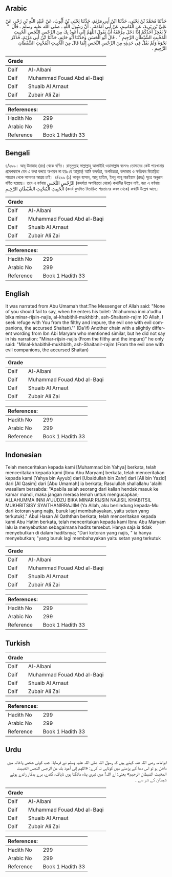 ## Arabic


<div dir="rtl" lang="ar" style={{fontSize:'larger',backgroundColor:'#f8f9fa',padding:20}}>
حَدَّثَنَا مُحَمَّدُ بْنُ يَحْيَى، حَدَّثَنَا ابْنُ أَبِي مَرْيَمَ، حَدَّثَنَا يَحْيَى بْنُ أَيُّوبَ، عَنْ عُبَيْدِ اللَّهِ بْنِ زَحْرٍ، عَنْ عَلِيِّ بْنِ يَزِيدَ، عَنِ الْقَاسِمِ، عَنْ أَبِي أُمَامَةَ، ‏.‏ أَنَّ رَسُولَ اللَّهِ ـ صلى الله عليه وسلم ـ قَالَ ‏ "‏ لاَ يَعْجِزْ أَحَدُكُمْ إِذَا دَخَلَ مِرْفَقَهُ أَنْ يَقُولَ اللَّهُمَّ إِنِّي أَعُوذُ بِكَ مِنَ الرِّجْسِ النَّجَسِ الْخَبِيثِ الْمُخْبِثِ الشَّيْطَانِ الرَّجِيمِ ‏"‏ ‏.‏ قَالَ أَبُو الْحَسَنِ وَحَدَّثَنَا أَبُو حَاتِمٍ، حَدَّثَنَا ابْنُ أَبِي مَرْيَمَ، فَذَكَرَ نَحْوَهُ وَلَمْ يَقُلْ فِي حَدِيثِهِ مِنَ الرِّجْسِ النَّجَسِ إِنَّمَا قَالَ مِنَ الْخَبِيثِ الْمُخْبِثِ الشَّيْطَانِ الرَّجِيمِ ‏.‏
</div>
<div style={{backgroundColor:'#f8f9fa',padding:20, marginBottom: 10}}><table> <thead> <tr> <th>Grade</th> <th></th> </tr> </thead> <tbody> <tr><td>Daif</td><td>Al-Albani</td></tr><tr><td>Daif</td><td>Muhammad Fouad Abd al-Baqi</td></tr><tr><td>Daif</td><td>Shuaib Al Arnaut</td></tr><tr><td>Daif</td><td>Zubair Ali Zai</td></tr></tbody></table><table> <thead> <tr> <th>References:</th> <th></th> </tr> </thead> <tbody><tr><td>Hadith No</td><td>299</td></tr><tr><td>Arabic No</td><td>299</td></tr><tr><td>Reference</td><td>Book 1 Hadith 33</td></tr></tbody></table></div>

## Bengali


<div dir="ltr" lang="bn" style={{fontSize:'larger',backgroundColor:'#f8f9fa',padding:20}}>
৪/২৯৯। আবূ উমামাহ (রাঃ) থেকে বর্ণিত। রাসূলুল্লাহ সাল্লাল্লাহু আলাইহি ওয়াসাল্লাম বলেনঃ তোমাদের কেউ পায়খানায় প্রবেশকালে যেন এ কথা বলতে অপারগ না হয়ঃ হে আল্লাহ্! আমি কদর্যতা, অপবিত্রতা, কদাকার ও ক্ষতিকর বিতাড়িত শয়তান থেকে আপনার আশ্রয় চাই। ৪/২৯৯ (১) আবূল হাসান, আবূ হাতিম, ইবনু আবূ মারইয়াম (রহঃ) সূত্রে অনুরূপ বর্ণিত হয়েছে। তবে এ বর্ণনায় الرِّجْسِ النَّجَسِ (কদর্যতা অপবিত্রতা থেকে) কথাটির উল্লেখ নাই, বরং এ বর্ণনায় الْخَبِيثِ الْمُخْبِثِ الشَّيْطَانِ الرَّجِيمِ (কদর্য কুৎসিত বিতাড়িত শয়তানের কবল থেকে) কথাটি উল্লেখ আছে।
</div>
<div style={{backgroundColor:'#f8f9fa',padding:20, marginBottom: 10}}><table> <thead> <tr> <th>Grade</th> <th></th> </tr> </thead> <tbody> <tr><td>Daif</td><td>Al-Albani</td></tr><tr><td>Daif</td><td>Muhammad Fouad Abd al-Baqi</td></tr><tr><td>Daif</td><td>Shuaib Al Arnaut</td></tr><tr><td>Daif</td><td>Zubair Ali Zai</td></tr></tbody></table><table> <thead> <tr> <th>References:</th> <th></th> </tr> </thead> <tbody><tr><td>Hadith No</td><td>299</td></tr><tr><td>Arabic No</td><td>299</td></tr><tr><td>Reference</td><td>Book 1 Hadith 33</td></tr></tbody></table></div>

## English


<div dir="ltr" lang="en" style={{fontSize:'larger',backgroundColor:'#f8f9fa',padding:20}}>
It was narrated from Abu Umamah that:The Messenger of Allah said: "None of you should fail to say, when he enters his toilet: 'Allahumma inni a'udhu bika minar-rijsin-najis, al-khabithil-mukhbith, ash-Shaitanir-rajim (O Allah, I seek refuge with You from the filthy and impure, the evil one with evil companions, the accursed Shaitan).'" (Da'if) Another chain with a slightly different wording from Ibn Abi Maryam who mentioned similar, but he did not say in his narration: "Minar-rijsin-najis (From the filthy and the impure)" he only said: "Minal-khabithil-mukhbith, ash-Shaitanir-rajim (From the evil one with evil companions, the accursed Shaitan)
</div>
<div style={{backgroundColor:'#f8f9fa',padding:20, marginBottom: 10}}><table> <thead> <tr> <th>Grade</th> <th></th> </tr> </thead> <tbody> <tr><td>Daif</td><td>Al-Albani</td></tr><tr><td>Daif</td><td>Muhammad Fouad Abd al-Baqi</td></tr><tr><td>Daif</td><td>Shuaib Al Arnaut</td></tr><tr><td>Daif</td><td>Zubair Ali Zai</td></tr></tbody></table><table> <thead> <tr> <th>References:</th> <th></th> </tr> </thead> <tbody><tr><td>Hadith No</td><td>299</td></tr><tr><td>Arabic No</td><td>299</td></tr><tr><td>Reference</td><td>Book 1 Hadith 33</td></tr></tbody></table></div>

## Indonesian


<div dir="ltr" lang="id" style={{fontSize:'larger',backgroundColor:'#f8f9fa',padding:20}}>
Telah menceritakan kepada kami [Muhammad bin Yahya] berkata, telah menceritakan kepada kami [Ibnu Abu Maryam] berkata, telah menceritakan kepada kami [Yahya bin Ayyub] dari [Ubaidullah bin Zahr] dari [Ali bin Yazid] dari [Al Qasim] dari [Abu Umamah] ia berkata; Rasulullah shallallahu 'alaihi wasallam bersabda: "Apabila salah seorang dari kalian hendak masuk ke kamar mandi, maka jangan merasa lemah untuk mengucapkan; ALLAHUMMA INNI A'UUDZU BIKA MINAR RIJSIN NAJISIL KHABITSIL MUKHBITSISY SYAITHANIRRAJIIM (Ya Allah, aku berlindung kepada-Mu dari kotoran yang najis, buruk lagi membahayakan, yaitu setan yang terkutuk)." Abul Hasan Al Qaththan berkata; telah menceritakan kepada kami Abu Hatim berkata, telah menceritakan kepada kami Ibnu Abu Maryam lalu ia menyebutkan sebagaimana hadits tersebut. Hanya saja ia tidak menyebutkan di dalam haditsnya; "Dari kotoran yang najis, " ia hanya menyebutkan; "yang buruk lagi membahayakan yaitu setan yang terkutuk
</div>
<div style={{backgroundColor:'#f8f9fa',padding:20, marginBottom: 10}}><table> <thead> <tr> <th>Grade</th> <th></th> </tr> </thead> <tbody> <tr><td>Daif</td><td>Al-Albani</td></tr><tr><td>Daif</td><td>Muhammad Fouad Abd al-Baqi</td></tr><tr><td>Daif</td><td>Shuaib Al Arnaut</td></tr><tr><td>Daif</td><td>Zubair Ali Zai</td></tr></tbody></table><table> <thead> <tr> <th>References:</th> <th></th> </tr> </thead> <tbody><tr><td>Hadith No</td><td>299</td></tr><tr><td>Arabic No</td><td>299</td></tr><tr><td>Reference</td><td>Book 1 Hadith 33</td></tr></tbody></table></div>

## Turkish


<div dir="ltr" lang="tr" style={{fontSize:'larger',backgroundColor:'#f8f9fa',padding:20}}>

</div>
<div style={{backgroundColor:'#f8f9fa',padding:20, marginBottom: 10}}><table> <thead> <tr> <th>Grade</th> <th></th> </tr> </thead> <tbody> <tr><td>Daif</td><td>Al-Albani</td></tr><tr><td>Daif</td><td>Muhammad Fouad Abd al-Baqi</td></tr><tr><td>Daif</td><td>Shuaib Al Arnaut</td></tr><tr><td>Daif</td><td>Zubair Ali Zai</td></tr></tbody></table><table> <thead> <tr> <th>References:</th> <th></th> </tr> </thead> <tbody><tr><td>Hadith No</td><td>299</td></tr><tr><td>Arabic No</td><td>299</td></tr><tr><td>Reference</td><td>Book 1 Hadith 33</td></tr></tbody></table></div>

## Urdu


<div dir="rtl" lang="ur" style={{fontSize:'larger',backgroundColor:'#f8f9fa',padding:20}}>
ابوامامہ رضی اللہ عنہ کہتے ہیں کہ رسول اللہ صلی اللہ علیہ وسلم نے فرمایا: جب کوئی شخص پاخانہ میں داخل ہو تو اس دعا کے پڑھنے میں کوتاہی نہ کرے: «اللهم إني أعوذ بك من الرجس النجس الخبيث المخبث الشيطان الرجيم» یعنی: اے اللہ! میں تیری پناہ مانگتا ہوں ناپاک، گندے، برے بدکار راندے ہوئے شیطان کے شر سے ۔
</div>
<div style={{backgroundColor:'#f8f9fa',padding:20, marginBottom: 10}}><table> <thead> <tr> <th>Grade</th> <th></th> </tr> </thead> <tbody> <tr><td>Daif</td><td>Al-Albani</td></tr><tr><td>Daif</td><td>Muhammad Fouad Abd al-Baqi</td></tr><tr><td>Daif</td><td>Shuaib Al Arnaut</td></tr><tr><td>Daif</td><td>Zubair Ali Zai</td></tr></tbody></table><table> <thead> <tr> <th>References:</th> <th></th> </tr> </thead> <tbody><tr><td>Hadith No</td><td>299</td></tr><tr><td>Arabic No</td><td>299</td></tr><tr><td>Reference</td><td>Book 1 Hadith 33</td></tr></tbody></table></div>